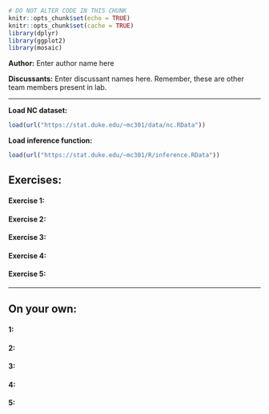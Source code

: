 ```r
# DO NOT ALTER CODE IN THIS CHUNK
knitr::opts_chunk$set(echo = TRUE)
knitr::opts_chunk$set(cache = TRUE)
library(dplyr)
library(ggplot2)
library(mosaic)
```

**Author:** Enter author name here

**Discussants:** Enter discussant names here. Remember, these are other team members present in lab.

* * *

**Load NC dataset:**
```r
load(url("https://stat.duke.edu/~mc301/data/nc.RData"))
```

**Load inference function:**
```r
load(url("https://stat.duke.edu/~mc301/R/inference.RData"))
```


## Exercises:

#### Exercise 1: 


#### Exercise 2: 


#### Exercise 3: 


#### Exercise 4: 


#### Exercise 5:



* * *

## On your own:

#### 1: 


#### 2: 


#### 3:


#### 4:


#### 5: 



